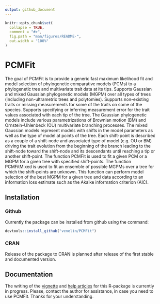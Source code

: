 ```yaml
---
output: github_document
---
```


<!-- README.md is generated from README.Rmd. Please edit that file -->

```r
knitr::opts_chunk$set(
  collapse = TRUE,
  comment = "#>",
  fig.path = "man/figures/README-",
  out.width = "100%"
)
```
# PCMFit

The goal of PCMFit is to provide a generic fast maximum likelihood fit and model selection of phylogenetic 
comparative models (PCMs) to a phylogenetic tree and multivariate trait
data at its tips. Supports Gaussian and mixed Gaussian phylogenetic models 
(MGPM) over all types of trees (including non-ultrametric trees and 
polytomies). Supports non-existing traits or missing measurements for some 
of the traits on some of the species. Supports specifying or inferring 
measurement error for the trait values associated with each tip of the tree. 
The Gaussian phylogenetic models include various parametrizations of 
Brownian motion (BM) and Ornstein-Uhlenbeck (OU) multivariate branching 
processes. The mixed Gaussian models represent models with shifts in the 
model parameters as well as the type of model at points of the tree. Each 
shift-point is described as a couple of a shift-node and associated type of
model (e.g. OU or BM) driving the trait evolution from the beginning of the 
branch leading to the shift-node toward the shift-node and its descendants 
until reaching a tip or another shift-point. The function PCMFit is used to 
fit a given PCM or a MGPM for a given tree with specified shift-points. The
function PCMFitMixed is used to fit an ensemble of possible MGPMs over a 
tree for which the shift-points are unknown. This function can perform model
selection of the best MGPM for a given tree and data according to an 
information loss estimate such as the Akaike information criterion (AIC).

## Installation

### Github
Currently the package can be installed from github using the command:

```r
devtools::install_github("venelin/PCMFit")
```

### CRAN

Release of the package to CRAN is planned after release of the first stable and documented version.

## Documentation

The writing of the [vignette](https://venelin.github.io/PCMFit/articles/pcmfit.html) and [help articles](https://venelin.github.io/PCMBase/reference/index.html) for this R-package is currently in progress. Please, contact the author for assistance, in case you need to use PCMFit. Thanks for your understanding.
